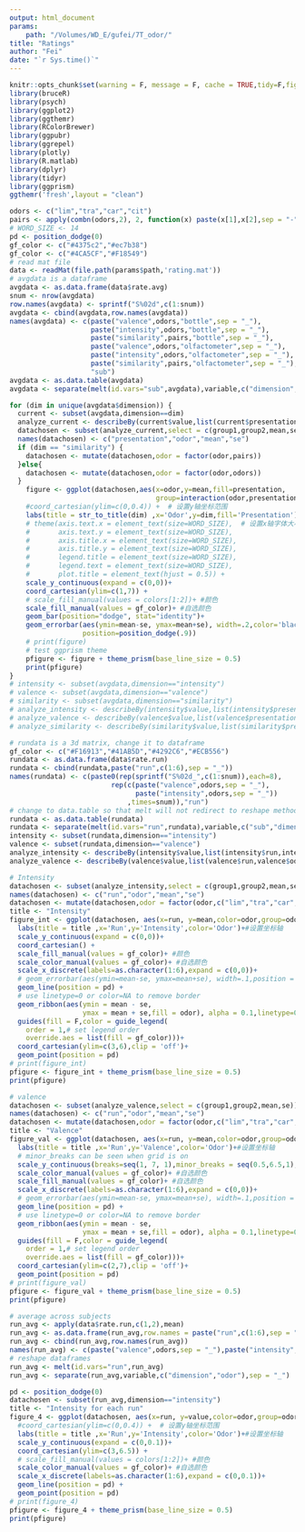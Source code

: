 ```yaml
---
output: html_document
params:
    path: "/Volumes/WD_E/gufei/7T_odor/"
title: "Ratings"
author: "Fei"
date: "`r Sys.time()`"
---
```


```r
knitr::opts_chunk$set(warning = F, message = F, cache = TRUE,tidy=F,fig.align='center',fig.showtext=TRUE,results="hold",fig.show = "hold")
library(bruceR)
library(psych)
library(ggplot2)
library(ggthemr)
library(RColorBrewer)
library(ggpubr)
library(ggrepel)
library(plotly)
library(R.matlab)
library(dplyr)
library(tidyr)
library(ggprism)
ggthemr('fresh',layout = "clean")
```

```r
odors <- c("lim","tra","car","cit")
pairs <- apply(combn(odors,2), 2, function(x) paste(x[1],x[2],sep = "-"))
# WORD_SIZE <- 14
pd <- position_dodge(0)
gf_color <- c("#4375c2","#ec7b38")
gf_color <- c("#4CA5CF","#F18549")
# read mat file
data <- readMat(file.path(params$path,'rating.mat'))
# avgdata is a dataframe
avgdata <- as.data.frame(data$rate.avg)
snum <- nrow(avgdata)
row.names(avgdata) <- sprintf("S%02d",c(1:snum))
avgdata <- cbind(avgdata,row.names(avgdata))
names(avgdata) <- c(paste("valence",odors,"bottle",sep = "_"),
                    paste("intensity",odors,"bottle",sep = "_"),
                    paste("similarity",pairs,"bottle",sep = "_"),
                    paste("valence",odors,"olfactometer",sep = "_"),
                    paste("intensity",odors,"olfactometer",sep = "_"),
                    paste("similarity",pairs,"olfactometer",sep = "_"),
                    "sub")
avgdata <- as.data.table(avgdata)
avgdata <- separate(melt(id.vars="sub",avgdata),variable,c("dimension","odor","presentation"),sep = "_")

for (dim in unique(avgdata$dimension)) {
  current <- subset(avgdata,dimension==dim)
  analyze_current <- describeBy(current$value,list(current$presentation,current$odor),mat = TRUE)
  datachosen <- subset(analyze_current,select = c(group1,group2,mean,se))
  names(datachosen) <- c("presentation","odor","mean","se")
  if (dim == "similarity") {
    datachosen <- mutate(datachosen,odor = factor(odor,pairs))
  }else{
    datachosen <- mutate(datachosen,odor = factor(odor,odors))
  }
    figure <- ggplot(datachosen,aes(x=odor,y=mean,fill=presentation,
                                    group=interaction(odor,presentation))) + 
    #coord_cartesian(ylim=c(0,0.4)) +  # 设置y轴坐标范围
    labs(title = str_to_title(dim) ,x='Odor',y=dim,fill='Presentation')+#设置坐标轴
    # theme(axis.text.x = element_text(size=WORD_SIZE),  # 设置x轴字体大小，以下同理
    #       axis.text.y = element_text(size=WORD_SIZE), 
    #       axis.title.x = element_text(size=WORD_SIZE), 
    #       axis.title.y = element_text(size=WORD_SIZE),
    #       legend.title = element_text(size=WORD_SIZE),
    #       legend.text = element_text(size=WORD_SIZE),
    #       plot.title = element_text(hjust = 0.5)) + 
    scale_y_continuous(expand = c(0,0))+
    coord_cartesian(ylim=c(1,7)) + 
    # scale_fill_manual(values = colors[1:2])+ #颜色
    scale_fill_manual(values = gf_color)+ #自选颜色
    geom_bar(position="dodge", stat="identity")+
    geom_errorbar(aes(ymin=mean-se, ymax=mean+se), width=.2,color='black',
                  position=position_dodge(.9))
    # print(figure)
    # test ggprism theme
    pfigure <- figure + theme_prism(base_line_size = 0.5)
    print(pfigure)
}
# intensity <- subset(avgdata,dimension=="intensity")
# valence <- subset(avgdata,dimension=="valence")
# similarity <- subset(avgdata,dimension=="similarity")
# analyze_intensity <- describeBy(intensity$value,list(intensity$presentation,intensity$odor),mat = TRUE)
# analyze_valence <- describeBy(valence$value,list(valence$presentation,valence$odor),mat = TRUE)
# analyze_similarity <- describeBy(similarity$value,list(similarity$presentation,similarity$odor),mat = TRUE)
```

```r
# rundata is a 3d matrix, change it to dataframe
gf_color <- c("#F16913","#41AB5D","#4292C6","#ECB556")
rundata <- as.data.frame(data$rate.run)
rundata <- cbind(rundata,paste("run",c(1:6),sep = "_"))
names(rundata) <- c(paste0(rep(sprintf("S%02d_",c(1:snum)),each=8),
                         rep(c(paste("valence",odors,sep = "_"),
                               paste("intensity",odors,sep = "_"))
                             ,times=snum)),"run")
# change to data.table so that melt will not redirect to reshape method
rundata <- as.data.table(rundata)
rundata <- separate(melt(id.vars="run",rundata),variable,c("sub","dimension","odor"),sep = "_")
intensity <- subset(rundata,dimension=="intensity")
valence <- subset(rundata,dimension=="valence")
analyze_intensity <- describeBy(intensity$value,list(intensity$run,intensity$odor),mat = TRUE)
analyze_valence <- describeBy(valence$value,list(valence$run,valence$odor),mat = TRUE)

# Intensity
datachosen <- subset(analyze_intensity,select = c(group1,group2,mean,se))
names(datachosen) <- c("run","odor","mean","se")
datachosen <- mutate(datachosen,odor = factor(odor,c("lim","tra","car","cit")))
title <- "Intensity"
figure_int <- ggplot(datachosen, aes(x=run, y=mean,color=odor,group=odor)) + 
  labs(title = title ,x='Run',y='Intensity',color='Odor')+#设置坐标轴
  scale_y_continuous(expand = c(0,0))+
  coord_cartesian() + 
  scale_fill_manual(values = gf_color)+ #颜色
  scale_color_manual(values = gf_color)+ #自选颜色
  scale_x_discrete(labels=as.character(1:6),expand = c(0,0))+
  # geom_errorbar(aes(ymin=mean-se, ymax=mean+se), width=.1,position = pd) +
  geom_line(position = pd) +
  # use linetype=0 or color=NA to remove border
  geom_ribbon(aes(ymin = mean - se,
                  ymax = mean + se,fill = odor), alpha = 0.1,linetype=0)+
  guides(fill = F,color = guide_legend(
    order = 1,# set legend order
    override.aes = list(fill = gf_color)))+
  coord_cartesian(ylim=c(3,6),clip = 'off')+
  geom_point(position = pd)
# print(figure_int)
pfigure <- figure_int + theme_prism(base_line_size = 0.5)
print(pfigure)

# valence
datachosen <- subset(analyze_valence,select = c(group1,group2,mean,se))
names(datachosen) <- c("run","odor","mean","se")
datachosen <- mutate(datachosen,odor = factor(odor,c("lim","tra","car","cit")))
title <- "Valence"
figure_val <- ggplot(datachosen, aes(x=run, y=mean,color=odor,group=odor)) +
  labs(title = title ,x='Run',y='Valence',color='Odor')+#设置坐标轴
  # minor_breaks can be seen when grid is on
  scale_y_continuous(breaks=seq(1, 7, 1),minor_breaks = seq(0.5,6.5,1),expand = c(0,0))+
  scale_color_manual(values = gf_color)+ #自选颜色
  scale_fill_manual(values = gf_color)+ #自选颜色
  scale_x_discrete(labels=as.character(1:6),expand = c(0,0))+
  # geom_errorbar(aes(ymin=mean-se, ymax=mean+se), width=.1,position = pd) +
  geom_line(position = pd) +
  # use linetype=0 or color=NA to remove border
  geom_ribbon(aes(ymin = mean - se,
                  ymax = mean + se,fill = odor), alpha = 0.1,linetype=0)+
  guides(fill = F,color = guide_legend(
    order = 1,# set legend order
    override.aes = list(fill = gf_color)))+
  coord_cartesian(ylim=c(2,7),clip = 'off')+
  geom_point(position = pd)
# print(figure_val)
pfigure <- figure_val + theme_prism(base_line_size = 0.5)
print(pfigure)
```

```r
# average across subjects
run_avg <- apply(data$rate.run,c(1,2),mean)
run_avg <- as.data.frame(run_avg,row.names = paste("run",c(1:6),sep = "_"))
run_avg <- cbind(run_avg,row.names(run_avg))
names(run_avg) <- c(paste("valence",odors,sep = "_"),paste("intensity",odors,sep = "_"),"run")
# reshape dataframes
run_avg <- melt(id.vars="run",run_avg)
run_avg <- separate(run_avg,variable,c("dimension","odor"),sep = "_")

pd <- position_dodge(0)
datachosen <- subset(run_avg,dimension=="intensity")
title <- "Intensity for each run"
figure_4 <- ggplot(datachosen, aes(x=run, y=value,color=odor,group=odor)) + 
  #coord_cartesian(ylim=c(0,0.4)) +  # 设置y轴坐标范围
  labs(title = title ,x='Run',y='Intensity',color='Odor')+#设置坐标轴
  scale_y_continuous(expand = c(0,0.1))+
  coord_cartesian(ylim=c(3,6.5)) + 
  # scale_fill_manual(values = colors[1:2])+ #颜色
  scale_color_manual(values = gf_color)+ #自选颜色
  scale_x_discrete(labels=as.character(1:6),expand = c(0,0.1))+
  geom_line(position = pd) +
  geom_point(position = pd)
# print(figure_4)
pfigure <- figure_4 + theme_prism(base_line_size = 0.5)
print(pfigure)
```

